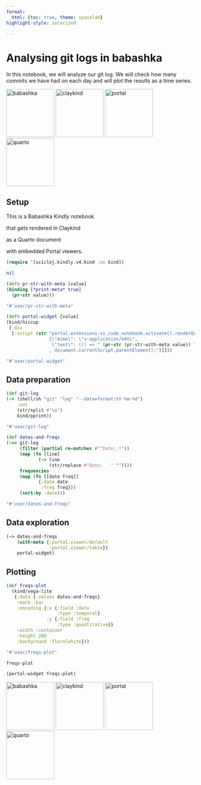 ```yaml
---
format:
  html: {toc: true, theme: spacelab}
highlight-style: solarized

---
```


<style>
.printedClojure .sourceCode {
  background-color: transparent;
  border-style: none;
}
</style>

<script src="https://cdn.jsdelivr.net/npm/vega@5" type="text/javascript"></script><script src="https://cdn.jsdelivr.net/npm/vega-lite@5" type="text/javascript"></script><script src="https://cdn.jsdelivr.net/npm/vega-embed@6" type="text/javascript"></script><script src="portal-main.js" type="text/javascript"></script>
# Analysing git logs in babashka

In this notebook, we will analyze our git log.
We will check how many commits we have had on each day
and will plot the results as a time series.

![babashka](https://avatars.githubusercontent.com/u/64927540?s=200&v=4){height=128}
![claykind](https://raw.githubusercontent.com/scicloj/graphic-design/live/icons/Clay.svg){height=128}
![portal](https://raw.githubusercontent.com/djblue/portal/master/resources/splash.svg){height=128}
![quarto](https://avatars.githubusercontent.com/u/67437475?s=200&v=4){height=128}

## Setup

This is a Babashka Kindly notebook

that gets rendered in Claykind

as a Quarto document

with embedded Portal viewers.

```clojure
(require '[scicloj.kindly.v4.kind :as kind])
```
<div class="printedClojure">
```clojure
nil

```
</div>

```clojure
(defn pr-str-with-meta [value]
(binding [*print-meta* true]
  (pr-str value)))
```
<div class="printedClojure">
```clojure
"#'user/pr-str-with-meta"

```
</div>

```clojure
(defn portal-widget [value]
(kind/hiccup
 [:div
  [:script (str "portal.extensions.vs_code_notebook.activate().renderOutputItem(
                {\"mime\": \"x-application/edn\",
                 \"text\": (() => " (pr-str (pr-str-with-meta value)) ")}
                , document.currentScript.parentElement);")]]))
```
<div class="printedClojure">
```clojure
"#'user/portal-widget"

```
</div>

## Data preparation

```clojure
(def git-log
(-> (shell/sh "git" "log" "--date=format:%Y-%m-%d")
    :out
    (str/split #"\n")
    kind/pprint))
```
<div class="printedClojure">
```clojure
"#'user/git-log"

```
</div>

```clojure
(def dates-and-freqs
(->> git-log
     (filter (partial re-matches #"^Date:.*"))
     (map (fn [line]
            (-> line
                (str/replace #"Date:   " ""))))
     frequencies
     (map (fn [[date freq]]
            {:date date
             :freq freq}))
     (sort-by :date)))
```
<div class="printedClojure">
```clojure
"#'user/dates-and-freqs"

```
</div>

## Data exploration

```clojure
(-> dates-and-freqs
    (with-meta {:portal.viewer/default
                :portal.viewer/table})
    portal-widget)
```
<div><script>portal.extensions.vs_code_notebook.activate().renderOutputItem(
                {"mime": "x-application/edn",
                 "text": (() => "^#:portal.viewer{:default :portal.viewer/table} ({:freq 1, :date \"2023-08-08\"} {:freq 2, :date \"2023-08-14\"} {:freq 1, :date \"2023-08-17\"} {:freq 2, :date \"2023-08-18\"} {:freq 9, :date \"2023-08-19\"} {:freq 1, :date \"2023-08-20\"} {:freq 5, :date \"2023-08-21\"} {:freq 2, :date \"2023-08-22\"} {:freq 1, :date \"2023-08-23\"} {:freq 1, :date \"2023-09-11\"} {:freq 4, :date \"2023-09-12\"} {:freq 3, :date \"2023-09-13\"} {:freq 3, :date \"2023-09-14\"} {:freq 3, :date \"2023-09-15\"} {:freq 9, :date \"2023-09-18\"} {:freq 4, :date \"2023-09-19\"} {:freq 7, :date \"2023-09-20\"} {:freq 1, :date \"2023-09-21\"})")}
                , document.currentScript.parentElement);</script></div>
## Plotting

```clojure
(def freqs-plot
  (kind/vega-lite
   {:data {:values dates-and-freqs}
    :mark :bar
    :encoding {:x {:field :date
                   :type :temporal}
               :y {:field :freq
                   :type :quantitative}}
    :width :container
    :height 200
    :background :floralwhite}))
```
<div class="printedClojure">
```clojure
"#'user/freqs-plot"

```
</div>

```clojure
freqs-plot
```
<div style="width:100%;"><script>vegaEmbed(document.currentScript.parentElement, {"encoding":{"y":{"field":"freq","type":"quantitative"},"x":{"field":"date","type":"temporal"}},"mark":"bar","width":"container","background":"floralwhite","height":200,"data":{"values":[{"freq":1,"date":"2023-08-08"},{"freq":2,"date":"2023-08-14"},{"freq":1,"date":"2023-08-17"},{"freq":2,"date":"2023-08-18"},{"freq":9,"date":"2023-08-19"},{"freq":1,"date":"2023-08-20"},{"freq":5,"date":"2023-08-21"},{"freq":2,"date":"2023-08-22"},{"freq":1,"date":"2023-08-23"},{"freq":1,"date":"2023-09-11"},{"freq":4,"date":"2023-09-12"},{"freq":3,"date":"2023-09-13"},{"freq":3,"date":"2023-09-14"},{"freq":3,"date":"2023-09-15"},{"freq":9,"date":"2023-09-18"},{"freq":4,"date":"2023-09-19"},{"freq":7,"date":"2023-09-20"},{"freq":1,"date":"2023-09-21"}]}});</script></div>
```clojure
(portal-widget freqs-plot)
```
<div><script>portal.extensions.vs_code_notebook.activate().renderOutputItem(
                {"mime": "x-application/edn",
                 "text": (() => "^#:kindly{:kind :kind/vega-lite} {:encoding {:y {:field :freq, :type :quantitative}, :x {:field :date, :type :temporal}}, :mark :bar, :width :container, :background :floralwhite, :height 200, :data {:values ({:freq 1, :date \"2023-08-08\"} {:freq 2, :date \"2023-08-14\"} {:freq 1, :date \"2023-08-17\"} {:freq 2, :date \"2023-08-18\"} {:freq 9, :date \"2023-08-19\"} {:freq 1, :date \"2023-08-20\"} {:freq 5, :date \"2023-08-21\"} {:freq 2, :date \"2023-08-22\"} {:freq 1, :date \"2023-08-23\"} {:freq 1, :date \"2023-09-11\"} {:freq 4, :date \"2023-09-12\"} {:freq 3, :date \"2023-09-13\"} {:freq 3, :date \"2023-09-14\"} {:freq 3, :date \"2023-09-15\"} {:freq 9, :date \"2023-09-18\"} {:freq 4, :date \"2023-09-19\"} {:freq 7, :date \"2023-09-20\"} {:freq 1, :date \"2023-09-21\"})}}")}
                , document.currentScript.parentElement);</script></div>
![babashka](https://avatars.githubusercontent.com/u/64927540?s=200&v=4){height=128}
![claykind](https://raw.githubusercontent.com/scicloj/graphic-design/live/icons/Clay.svg){height=128}
![portal](https://raw.githubusercontent.com/djblue/portal/master/resources/splash.svg){height=128}
![quarto](https://avatars.githubusercontent.com/u/67437475?s=200&v=4){height=128}
